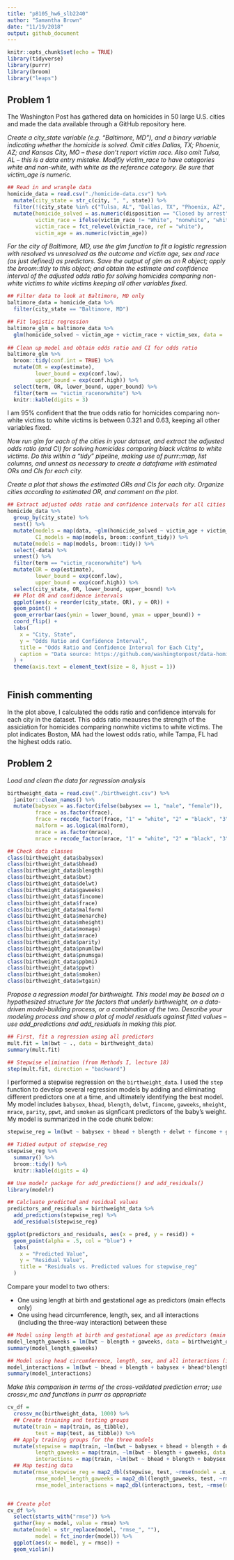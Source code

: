 ```yaml
---
title: "p8105_hw6_slb2240"
author: "Samantha Brown"
date: "11/19/2018"
output: github_document
---
```


```r
knitr::opts_chunk$set(echo = TRUE)
library(tidyverse)
library(purrr)
library(broom)
library("leaps")
```

## Problem 1

The Washington Post has gathered data on homicides in 50 large U.S. cities and made the data available through a GitHub repository here.

_Create a city_state variable (e.g. “Baltimore, MD”), and a binary variable indicating whether the homicide is solved. Omit cities Dallas, TX; Phoenix, AZ; and Kansas City, MO – these don’t report victim race. Also omit Tulsa, AL – this is a data entry mistake. Modifiy victim_race to have categories white and non-white, with white as the reference category. Be sure that victim_age is numeric._



```r
## Read in and wrangle data
homicide_data = read.csv("./homicide-data.csv") %>% 
  mutate(city_state = str_c(city, ", ", state)) %>% 
  filter(!(city_state %in% c("Tulsa, AL", "Dallas, TX", "Phoenix, AZ", "Kansas City, MO"))) %>% 
  mutate(homicide_solved = as.numeric(disposition == "Closed by arrest"),
         victim_race = ifelse(victim_race != "White", "nonwhite", "white"),
         victim_race = fct_relevel(victim_race, ref = "white"),
         victim_age = as.numeric(victim_age))


```



_For the city of Baltimore, MD, use the glm function to fit a logistic regression with resolved vs unresolved as the outcome and victim age, sex and race (as just defined) as predictors. Save the output of glm as an R object; apply the broom::tidy to this object; and obtain the estimate and confidence interval of the adjusted odds ratio for solving  homicides comparing non-white victims to white victims keeping all other variables fixed._



```r
## Filter data to look at Baltimore, MD only
baltimore_data = homicide_data %>% 
  filter(city_state == "Baltimore, MD")

## Fit logistic regression
baltimore_glm = baltimore_data %>% 
  glm(homicide_solved ~ victim_age + victim_race + victim_sex, data = ., family = binomial())
  
## Clean up model and obtain odds ratio and CI for odds ratio
baltimore_glm %>% 
  broom::tidy(conf.int = TRUE) %>% 
  mutate(OR = exp(estimate),
         lower_bound = exp(conf.low),
         upper_bound = exp(conf.high)) %>% 
  select(term, OR, lower_bound, upper_bound) %>% 
  filter(term == "victim_racenonwhite") %>% 
  knitr::kable(digits = 3)
```


I am 95% confident that the true odds ratio for homicides comparing non-white victims to white victims is between 0.321 and 0.63, keeping all other variables fixed.


_Now run glm for each of the cities in your dataset, and extract the adjusted odds ratio (and CI) for solving homicides comparing black victims to white victims. Do this within a “tidy” pipeline, making use of purrr::map, list columns, and unnest as necessary to create a dataframe with estimated ORs and CIs for each city._

_Create a plot that shows the estimated ORs and CIs for each city. Organize cities according to estimated OR, and comment on the plot._

```r
## Extract adjusted odds ratio and confidence intervals for all cities in dataset
homicide_data %>% 
  group_by(city_state) %>% 
  nest() %>% 
  mutate(models = map(data, ~glm(homicide_solved ~ victim_age + victim_sex + victim_race, data = ., family = binomial())),
         CI_models = map(models, broom::confint_tidy)) %>% 
  mutate(models = map(models, broom::tidy)) %>% 
  select(-data) %>%
  unnest() %>% 
  filter(term == "victim_racenonwhite") %>% 
  mutate(OR = exp(estimate),
         lower_bound = exp(conf.low),
         upper_bound = exp(conf.high)) %>% 
  select(city_state, OR, lower_bound, upper_bound) %>% 
  ## Plot OR and confidence intervals
  ggplot(aes(x = reorder(city_state, OR), y = OR)) +
  geom_point() +
  geom_errorbar(aes(ymin = lower_bound, ymax = upper_bound)) +
  coord_flip() +
  labs(
    x = "City, State",
    y = "Odds Ratio and Confidence Interval",
    title = "Odds Ratio and Confidence Interval for Each City",
    caption = "Data source: https://github.com/washingtonpost/data-homicides"
  ) +
  theme(axis.text = element_text(size = 8, hjust = 1))
  
```

## Finish commenting

In the plot above, I calculated the odds ratio and confidence intervals for each city in the dataset. This odds ratio meausres the strength of the assiciation for homicides comparing nonwhite victims to white victims. The plot indicates Boston, MA had the lowest odds ratio, while Tampa, FL had the highest odds ratio.

## Problem 2

_Load and clean the data for regression analysis_ 

```r
birthweight_data = read.csv("./birthweight.csv") %>% 
  janitor::clean_names() %>% 
  mutate(babysex = as.factor(ifelse(babysex == 1, "male", "female")),
         frace = as.factor(frace),
         frace = recode_factor(frace, "1" = "white", "2" = "black", "3" = "asian", "4" = "puerto rican", "8" = "other", "9" = "unknown"),
         malform = as.logical(malform),
         mrace = as.factor(mrace),
         mrace = recode_factor(mrace, "1" = "white", "2" = "black", "3" = "asian", "4" = "puerto rican", "8" = "other"))
```



```r
## Check data classes
class(birthweight_data$babysex)
class(birthweight_data$bhead)
class(birthweight_data$blength)
class(birthweight_data$bwt)
class(birthweight_data$delwt)
class(birthweight_data$gaweeks)
class(birthweight_data$fincome)
class(birthweight_data$frace)
class(birthweight_data$malform)
class(birthweight_data$menarche)
class(birthweight_data$mheight)
class(birthweight_data$momage)
class(birthweight_data$mrace)
class(birthweight_data$parity)
class(birthweight_data$pnumlbw)
class(birthweight_data$pnumsga)
class(birthweight_data$ppbmi)
class(birthweight_data$ppwt)
class(birthweight_data$smoken)
class(birthweight_data$wtgain)
```

_Propose a regression model for birthweight. This model may be based on a hypothesized structure for the factors that underly birthweight, on a data-driven model-building process, or a combination of the two. Describe your modeling process and show a plot of model residuals against fitted values – use add_predictions and add_residuals in making this plot._


```r
## First, fit a regression using all predictors
mult.fit = lm(bwt ~ ., data = birthweight_data)
summary(mult.fit)

## Stepwise elimination (from Methods I, lecture 18)
step(mult.fit, direction = "backward")
```

I performed a stepwise regression on the `birthweight_data`. I used the `step` function to develop several regression models by adding and eliminating different predictors one at a time, and ultimately identifying the best model. My model includes `babysex`, `bhead`, `blength`, `delwt`, `fincome`, `gaweeks`, `mheight`, `mrace`, `parity`, `ppwt`, and `smoken` as signficant predictors of the baby's weight. My model is summarized in the code chunk below:

```r
stepwise_reg = lm(bwt ~ babysex + bhead + blength + delwt + fincome + gaweeks + mheight + mrace + parity + ppwt + smoken, data = birthweight_data)

## Tidied output of stepwise_reg
stepwise_reg %>%
  summary() %>% 
  broom::tidy() %>% 
  knitr::kable(digits = 4)
```

```r
## Use modelr package for add_predictions() and add_residuals()
library(modelr)

## Calcluate predicted and residual values
predictors_and_residuals = birthweight_data %>% 
  add_predictions(stepwise_reg) %>% 
  add_residuals(stepwise_reg)

ggplot(predictors_and_residuals, aes(x = pred, y = resid)) +
  geom_point(alpha = .5, col = "blue") + 
  labs(
    x = "Predicted Value",
    y = "Residual Value",
    title = "Residuals vs. Predicted values for stepwise_reg"
  )
```


Compare your model to two others:

* One using length at birth and gestational age as predictors (main effects only)
* One using head circumference, length, sex, and all interactions (including the three-way interaction) between these

```r
## Model using length at birth and gestational age as predictors (main effects only)
model_length_gaweeks = lm(bwt ~ blength + gaweeks, data = birthweight_data)
summary(model_length_gaweeks)
```


```r
## Model using head circumference, length, sex, and all interactions (including the three-way interaction) between these
model_interactions = lm(bwt ~ bhead + blength + babysex + bhead*blength + bhead*babysex + blength*babysex + bhead*blength*babysex, data = birthweight_data)
summary(model_interactions)
```

_Make this comparison in terms of the cross-validated prediction error; use crossv_mc and functions in purrr as appropriate_

```r
cv_df = 
  crossv_mc(birthweight_data, 1000) %>% 
  ## Create training and testing groups
  mutate(train = map(train, as_tibble), 
         test = map(test, as_tibble)) %>% 
  ## Apply training groups for the three models
  mutate(stepwise = map(train, ~lm(bwt ~ babysex + bhead + blength + delwt + fincome + gaweeks + mheight + mrace + parity + ppwt + smoken, data = birthweight_data)),
         length_gaweeks = map(train, ~lm(bwt ~ blength + gaweeks, data = birthweight_data)),
         interactions = map(train, ~lm(bwt ~ bhead + blength + babysex + bhead*blength + bhead*babysex + blength*babysex + bhead*blength*babysex, data = birthweight_data))) %>% 
  ## Map testing data
  mutate(rmse_stepwise_reg = map2_dbl(stepwise, test, ~rmse(model = .x, data = .y)),
         rmse_model_length_gaweeks = map2_dbl(length_gaweeks, test, ~rmse(model = .x, data = .y)),
         rmse_model_interactions = map2_dbl(interactions, test, ~rmse(model = .x, data = .y)))


## Create plot
cv_df %>% 
  select(starts_with("rmse")) %>% 
  gather(key = model, value = rmse) %>% 
  mutate(model = str_replace(model, "rmse_", ""),
         model = fct_inorder(model)) %>% 
  ggplot(aes(x = model, y = rmse)) + 
  geom_violin()
```

